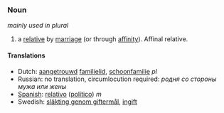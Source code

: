 ===Noun===
''mainly used in plural''
#a [[relative]] by [[marriage]] (or through [[affinity]]). Affinal relative.

====Translations====
*Dutch: [[aangetrouwd]] [[familielid]], [[schoonfamilie]] ''pl''
*Russian: no translation, circumlocution required: ''родня сo стороны мужа или жены''
*[[Spanish]]: [[relativo]] ([[político]]) ''m''
*Swedish: [[släkting genom giftermål]], [[ingift]]